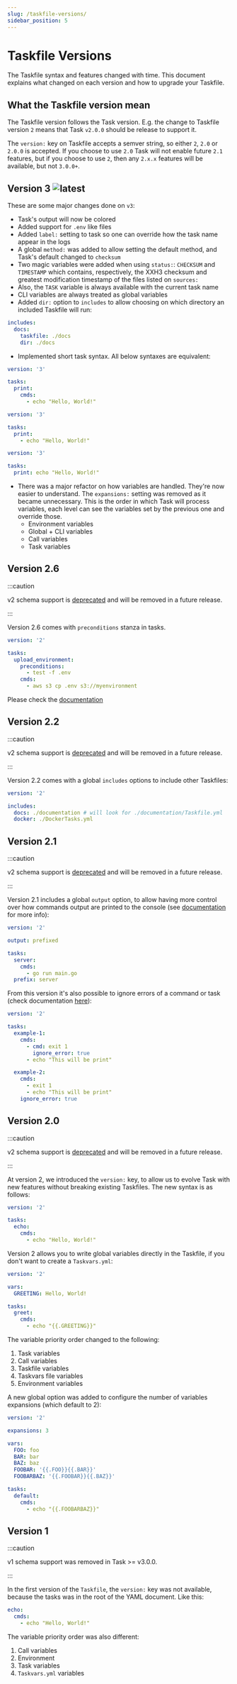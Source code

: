 ```yaml
---
slug: /taskfile-versions/
sidebar_position: 5
---
```


# Taskfile Versions

The Taskfile syntax and features changed with time. This document explains what
changed on each version and how to upgrade your Taskfile.

## What the Taskfile version mean

The Taskfile version follows the Task version. E.g. the change to Taskfile
version `2` means that Task `v2.0.0` should be release to support it.

The `version:` key on Taskfile accepts a semver string, so either `2`, `2.0` or
`2.0.0` is accepted. If you choose to use `2.0` Task will not enable future
`2.1` features, but if you choose to use `2`, then any `2.x.x` features will be
available, but not `3.0.0+`.

## Version 3 ![latest](https://img.shields.io/badge/latest-brightgreen)

These are some major changes done on `v3`:

- Task's output will now be colored
- Added support for `.env` like files
- Added `label:` setting to task so one can override how the task name appear in
  the logs
- A global `method:` was added to allow setting the default method, and Task's
  default changed to `checksum`
- Two magic variables were added when using `status:`: `CHECKSUM` and
  `TIMESTAMP` which contains, respectively, the XXH3 checksum and greatest
  modification timestamp of the files listed on `sources:`
- Also, the `TASK` variable is always available with the current task name
- CLI variables are always treated as global variables
- Added `dir:` option to `includes` to allow choosing on which directory an
  included Taskfile will run:

```yaml
includes:
  docs:
    taskfile: ./docs
    dir: ./docs
```

- Implemented short task syntax. All below syntaxes are equivalent:

```yaml
version: '3'

tasks:
  print:
    cmds:
      - echo "Hello, World!"
```

```yaml
version: '3'

tasks:
  print:
    - echo "Hello, World!"
```

```yaml
version: '3'

tasks:
  print: echo "Hello, World!"
```

- There was a major refactor on how variables are handled. They're now easier to
  understand. The `expansions:` setting was removed as it became unnecessary.
  This is the order in which Task will process variables, each level can see the
  variables set by the previous one and override those.
  - Environment variables
  - Global + CLI variables
  - Call variables
  - Task variables

## Version 2.6

:::caution

v2 schema support is [deprecated][deprecate-version-2-schema] and will be
removed in a future release.

:::

Version 2.6 comes with `preconditions` stanza in tasks.

```yaml
version: '2'

tasks:
  upload_environment:
    preconditions:
      - test -f .env
    cmds:
      - aws s3 cp .env s3://myenvironment
```

Please check the [documentation][includes]

## Version 2.2

:::caution

v2 schema support is [deprecated][deprecate-version-2-schema] and will be
removed in a future release.

:::

Version 2.2 comes with a global `includes` options to include other Taskfiles:

```yaml
version: '2'

includes:
  docs: ./documentation # will look for ./documentation/Taskfile.yml
  docker: ./DockerTasks.yml
```

## Version 2.1

:::caution

v2 schema support is [deprecated][deprecate-version-2-schema] and will be
removed in a future release.

:::

Version 2.1 includes a global `output` option, to allow having more control over
how commands output are printed to the console (see [documentation][output] for
more info):

```yaml
version: '2'

output: prefixed

tasks:
  server:
    cmds:
      - go run main.go
  prefix: server
```

From this version it's also possible to ignore errors of a command or task
(check documentation [here][ignore_errors]):

```yaml
version: '2'

tasks:
  example-1:
    cmds:
      - cmd: exit 1
        ignore_error: true
      - echo "This will be print"

  example-2:
    cmds:
      - exit 1
      - echo "This will be print"
    ignore_error: true
```

## Version 2.0

:::caution

v2 schema support is [deprecated][deprecate-version-2-schema] and will be
removed in a future release.

:::

At version 2, we introduced the `version:` key, to allow us to evolve Task with
new features without breaking existing Taskfiles. The new syntax is as follows:

```yaml
version: '2'

tasks:
  echo:
    cmds:
      - echo "Hello, World!"
```

Version 2 allows you to write global variables directly in the Taskfile, if you
don't want to create a `Taskvars.yml`:

```yaml
version: '2'

vars:
  GREETING: Hello, World!

tasks:
  greet:
    cmds:
      - echo "{{.GREETING}}"
```

The variable priority order changed to the following:

1. Task variables
2. Call variables
3. Taskfile variables
4. Taskvars file variables
5. Environment variables

A new global option was added to configure the number of variables expansions
(which default to 2):

```yaml
version: '2'

expansions: 3

vars:
  FOO: foo
  BAR: bar
  BAZ: baz
  FOOBAR: '{{.FOO}}{{.BAR}}'
  FOOBARBAZ: '{{.FOOBAR}}{{.BAZ}}'

tasks:
  default:
    cmds:
      - echo "{{.FOOBARBAZ}}"
```

## Version 1

:::caution

v1 schema support was removed in Task >= v3.0.0.

:::

In the first version of the `Taskfile`, the `version:` key was not available,
because the tasks was in the root of the YAML document. Like this:

```yaml
echo:
  cmds:
    - echo "Hello, World!"
```

The variable priority order was also different:

1. Call variables
2. Environment
3. Task variables
4. `Taskvars.yml` variables

<!-- prettier-ignore-start -->
[deprecate-version-2-schema]: https://github.com/go-task/task/issues/1197
[output]: /usage#output-syntax
[ignore_errors]: /usage#ignore-errors
[includes]: /usage#including-other-taskfiles
<!-- prettier-ignore-end -->
